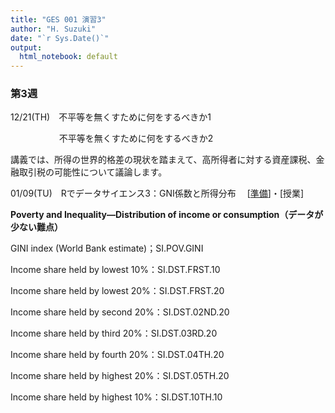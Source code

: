 ```yaml
---
title: "GES 001 演習3"
author: "H. Suzuki"
date: "`r Sys.Date()`"
output:
  html_notebook: default
---
```


### 第3週

12/21(TH)　不平等を無くすために何をするべきか1

　　　　　  不平等を無くすために何をするべきか2

講義では、所得の世界的格差の現状を踏まえて、高所得者に対する資産課税、金融取引税の可能性について議論します。

01/09(TU)　Rでデータサイエンス3：GNI係数と所得分布　 [[準備](https://ds-sl.github.io/intro2r/ges001/ges001-prep-3.nb.html)]・[授業]

**Poverty and Inequality―Distribution of income or consumption（データが少ない難点）**

GINI index (World Bank estimate)；SI.POV.GINI

Income share held by lowest 10%：SI.DST.FRST.10

Income share held by lowest 20%：SI.DST.FRST.20

Income share held by second 20%：SI.DST.02ND.20

Income share held by third 20%：SI.DST.03RD.20

Income share held by fourth 20%：SI.DST.04TH.20

Income share held by highest 20%：SI.DST.05TH.20

Income share held by highest 10%：SI.DST.10TH.10
